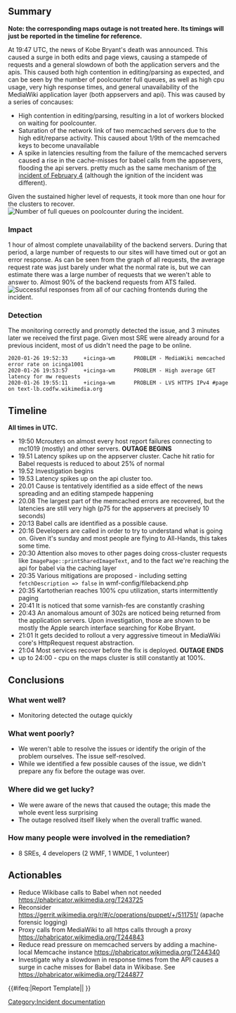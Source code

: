 {{irdoc|status=final}} <!--
The status field should be one of:
* {{irdoc|status=draft}} - Initial status. When you're happy with the state of your draft, change it to {{tl|irdoc-review}}.
* {{irdoc|status=review}} - The incident review working group will contact you then to finalise the report. See also the steps on [[Incident documentation]].
* {{irdoc|status=final}}
-->

== Summary ==
'''Note: the corresponding maps outage is not treated here. Its timings will just be reported in the timeline for reference.'''

At 19:47 UTC, the news of Kobe Bryant's death was announced. This caused a surge in both edits and page views, causing a stampede of requests and a general slowdown of both the application servers and the apis. This caused both high contention in editing/parsing as expected, and can be seen by the number of poolcounter full queues, as well as high cpu usage, very high response times, and general unavailability of the MediaWiki application layer (both appservers and api). This was caused by a series of concauses:
* High contention in editing/parsing, resulting in a lot of workers blocked on waiting for poolcounter.
* Saturation of the network link of two memcached servers due to the high edit/reparse activity. This caused about 1/9th of the memcached keys to become unavailable
* A spike in latencies resulting from the failure of the memcached servers caused a rise in the cache-misses for babel calls from the appservers, flooding the api servers. pretty much as the same mechanism of [[Incident_documentation/20200204-app_server_latency|the incident of February 4]] (although the ignition of the incident was different).

Given the sustained higher level of requests, it took more than one hour for the clusters to recover.
[[File:Poolcounter full queues.png|thumb|Number of full queues on poolcounter during the incident.]]


=== Impact ===
1 hour of almost complete unavailability of the backend servers. During that period, a large number of requests to our sites will have timed out or got an error response.
As can be seen from the graph of all requests, the average request rate was just barely under what the normal rate is, but we can estimate there was a large number of requests that we weren't able to answer to. Almost 90% of the backend requests from ATS failed.  [[File:Overall_site_visits_kobe.png|thumb|Successful responses from all of our caching frontends during the incident.]]

=== Detection ===
The monitoring correctly and promptly detected the issue, and 3 minutes later we received the first page. Given most SRE were already around for a previous incident, most of us didn't need the page to be online.
<pre>
2020-01-26 19:52:33     +icinga-wm      PROBLEM - MediaWiki memcached error rate on icinga1001
2020-01-26 19:53:57     +icinga-wm      PROBLEM - High average GET latency for mw requests
2020-01-26 19:55:11     +icinga-wm      PROBLEM - LVS HTTPS IPv4 #page on text-lb.codfw.wikimedia.org
</pre>

== Timeline ==

'''All times in UTC.'''

* 19:50 Mcrouters on almost every host report failures connecting to mc1019 (mostly) and other servers. '''OUTAGE BEGINS'''
* 19.51 Latency spikes up on the appserver cluster. Cache hit ratio for Babel requests is reduced to about 25% of normal
* 19.52 Investigation begins
* 19.53 Latency spikes up on the api cluster too.
* 20.01 Cause is tentatively identified as a side effect of the news spreading and an editing stampede happening
* 20.08 The largest part of the memcached errors are recovered, but the latencies are still very high (p75 for the appservers at precisely 10 seconds)
* 20:13 Babel calls are identified as a possible cause. 
* 20:16 Developers are called in order to try to understand what is going on. Given it's sunday and most people are flying to All-Hands, this takes some time.
* 20:30 Attention also moves to other pages doing cross-cluster requests like <tt>ImagePage::printSharedImageText</tt>, and to the fact we're reaching the api for babel via the caching layer
* 20:35 Various mitigations are proposed - including setting <tt>fetchDescription => false</tt> in wmf-config/filebackend.php
* 20:35 Kartotherian reaches 100% cpu utilization, starts intermittently paging
* 20:41 It is noticed that some varnish-fes are constantly crashing
* 20:43 An anomalous amount of 302s are noticed being returned from the application servers. Upon investigation, those are shown to be mostly the Apple search interface searching for Kobe Bryant.
* 21:01 It gets decided to rollout a very aggressive timeout in MediaWiki core's HttpRequest request abstraction.
* 21:04 Most services recover before the fix is deployed. '''OUTAGE ENDS'''
* up to 24:00 - cpu on the maps cluster is still constantly at 100%.

== Conclusions ==
=== What went well? ===
* Monitoring detected the outage quickly

=== What went poorly? ===
* We weren't able to resolve the issues or identify the origin of the problem ourselves. The issue self-resolved.
* While we identified a few possible causes of the issue, we didn't prepare any fix before the outage was over.

=== Where did we get lucky? ===
* We were aware of the news that caused the outage; this made the whole event less surprising
* The outage resolved itself likely when the overall traffic waned.
=== How many people were involved in the remediation? ===

* 8 SREs, 4 developers (2 WMF, 1 WMDE, 1 volunteer)

== Actionables ==
* Reduce Wikibase calls to Babel when not needed https://phabricator.wikimedia.org/T243725 {{done}}
* Reconsider https://gerrit.wikimedia.org/r/#/c/operations/puppet/+/511751/ (apache forensic logging) 
* Proxy calls from MediaWiki to all https calls through a proxy https://phabricator.wikimedia.org/T244843
* Reduce read pressure on memcached servers by adding a machine-local Memcache instance https://phabricator.wikimedia.org/T244340
* Investigate why a slowdown in response times from the API causes a surge in cache misses for Babel data in Wikibase. See https://phabricator.wikimedia.org/T244877


{{#ifeq:{{SUBPAGENAME}}|Report Template||
[[Category:Incident documentation]]
}}